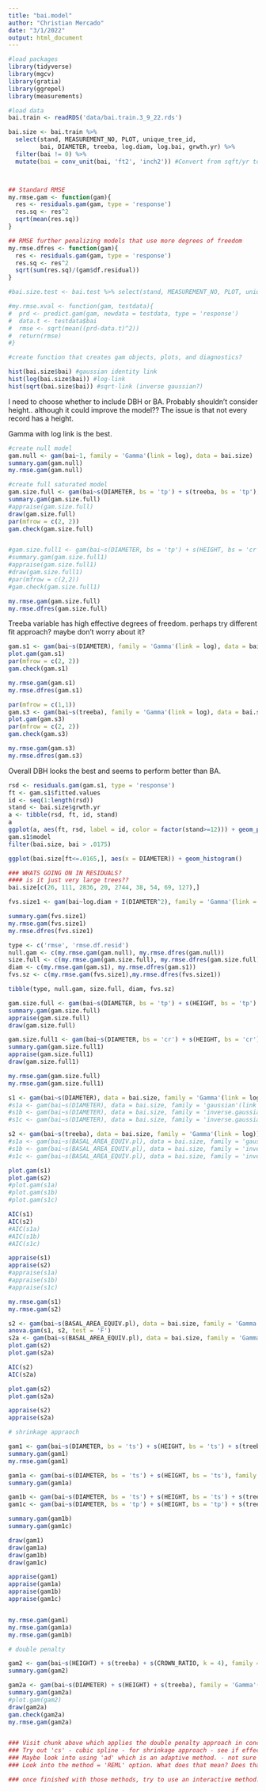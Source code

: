 ```yaml
---
title: "bai.model"
author: "Christian Mercado"
date: "3/1/2022"
output: html_document
---
```


```r

#load packages
library(tidyverse)
library(mgcv)
library(gratia)
library(ggrepel)
library(measurements)

#load data
bai.train <- readRDS('data/bai.train.3_9_22.rds')

bai.size <- bai.train %>% 
  select(stand, MEASUREMENT_NO, PLOT, unique_tree_id, 
         bai, DIAMETER, treeba, log.diam, log.bai, grwth.yr) %>% 
  filter(bai != 0) %>% 
  mutate(bai = conv_unit(bai, 'ft2', 'inch2')) #Convert from sqft/yr to sqinches/yr



## Standard RMSE
my.rmse.gam <- function(gam){
  res <- residuals.gam(gam, type = 'response')
  res.sq <- res^2
  sqrt(mean(res.sq))
}

## RMSE further penalizing models that use more degrees of freedom
my.rmse.dfres <- function(gam){
  res <- residuals.gam(gam, type = 'response')
  res.sq <- res^2
  sqrt(sum(res.sq)/(gam$df.residual))
}

#bai.size.test <- bai.test %>% select(stand, MEASUREMENT_NO, PLOT, unique_tree_id, bai, DIAMETER, HEIGHT, treeba, log.diam, log.bai) %>% filter(bai != 0)

#my.rmse.xval <- function(gam, testdata){
#  prd <- predict.gam(gam, newdata = testdata, type = 'response')
#  data.t <- testdata$bai
#  rmse <- sqrt(mean((prd-data.t)^2))
#  return(rmse)
#}

#create function that creates gam objects, plots, and diagnostics?


```


```r
hist(bai.size$bai) #gaussian identity link
hist(log(bai.size$bai)) #log-link
hist(sqrt(bai.size$bai)) #sqrt-link (inverse gaussian?)
```
I need to choose whether to include DBH or BA. Probably shouldn't consider height.. although it could improve the model?? The issue is that not every record has a height. 

Gamma with log link is the best.

```r
#create null model
gam.null <- gam(bai~1, family = 'Gamma'(link = log), data = bai.size)
summary.gam(gam.null)
my.rmse.gam(gam.null)

```

```r
#create full saturated model
gam.size.full <- gam(bai~s(DIAMETER, bs = 'tp') + s(treeba, bs = 'tp'), family = 'Gamma'(link = log), data = bai.size, na.action = 'na.omit')
summary.gam(gam.size.full)
#appraise(gam.size.full)
draw(gam.size.full)
par(mfrow = c(2, 2))
gam.check(gam.size.full)


#gam.size.full1 <- gam(bai~s(DIAMETER, bs = 'tp') + s(HEIGHT, bs = 'cr') + s(treeba, bs = 'tp'), family = 'Gamma'(link = log), data = bai.size, na.action = 'na.omit')
#summary.gam(gam.size.full1)
#appraise(gam.size.full1)
#draw(gam.size.full1)
#par(mfrow = c(2,2))
#gam.check(gam.size.full1)

my.rmse.gam(gam.size.full)
my.rmse.dfres(gam.size.full)

```
Treeba variable has high effective degrees of freedom. perhaps try different fit approach? maybe don't worry about it?


```r

gam.s1 <- gam(bai~s(DIAMETER), family = 'Gamma'(link = log), data = bai.size)
plot.gam(gam.s1)
par(mfrow = c(2, 2))
gam.check(gam.s1)

my.rmse.gam(gam.s1)
my.rmse.dfres(gam.s1)

par(mfrow = c(1,1))
gam.s3 <- gam(bai~s(treeba), family = 'Gamma'(link = log), data = bai.size)
plot.gam(gam.s3)
par(mfrow = c(2, 2))
gam.check(gam.s3)

my.rmse.gam(gam.s3)
my.rmse.dfres(gam.s3)

```

Overall DBH looks the best and seems to perform better than BA.

```r
rsd <- residuals.gam(gam.s1, type = 'response')
ft <- gam.s1$fitted.values
id <- seq(1:length(rsd))
stand <- bai.size$grwth.yr
a <- tibble(rsd, ft, id, stand)
a
ggplot(a, aes(ft, rsd, label = id, color = factor(stand>=12))) + geom_point(alpha = .2) + geom_label_repel()
gam.s1$model
filter(bai.size, bai > .0175)

ggplot(bai.size[ft<=.0165,], aes(x = DIAMETER)) + geom_histogram()

### WHATS GOING ON IN RESIDUALS?
#### is it just very large trees??
bai.size[c(26, 111, 2836, 20, 2744, 38, 54, 69, 127),]


```

```r

fvs.size1 <- gam(bai~log.diam + I(DIAMETER^2), family = 'Gamma'(link = log), data = bai.size)

summary.gam(fvs.size1)
my.rmse.gam(fvs.size1)
my.rmse.dfres(fvs.size1)

```

```r
type <- c('rmse', 'rmse.df.resid')
null.gam <- c(my.rmse.gam(gam.null), my.rmse.dfres(gam.null))
size.full <- c(my.rmse.gam(gam.size.full), my.rmse.dfres(gam.size.full))
diam <- c(my.rmse.gam(gam.s1), my.rmse.dfres(gam.s1))
fvs.sz <- c(my.rmse.gam(fvs.size1),my.rmse.dfres(fvs.size1))

tibble(type, null.gam, size.full, diam, fvs.sz)

```


```r
gam.size.full <- gam(bai~s(DIAMETER, bs = 'tp') + s(HEIGHT, bs = 'tp') + s(treeba, bs = 'tp'), family = 'Gamma'(link = log), data = bai.size, na.action = 'na.omit', method = 'REML')
summary.gam(gam.size.full)
appraise(gam.size.full)
draw(gam.size.full)

gam.size.full1 <- gam(bai~s(DIAMETER, bs = 'cr') + s(HEIGHT, bs = 'cr') + s(treeba, bs = 'cr'), family = 'Gamma'(link = log), data = bai.size, na.action = 'na.omit', method = 'REML')
summary.gam(gam.size.full1)
appraise(gam.size.full1)
draw(gam.size.full1)

my.rmse.gam(gam.size.full)
my.rmse.gam(gam.size.full1)
```



```r
s1 <- gam(bai~s(DIAMETER), data = bai.size, family = 'Gamma'(link = log))
#s1a <- gam(bai~s(DIAMETER), data = bai.size, family = 'gaussian'(link = log))
#s1b <- gam(bai~s(DIAMETER), data = bai.size, family = 'inverse.gaussian'(link = log))
#s1c <- gam(bai~s(DIAMETER), data = bai.size, family = 'inverse.gaussian'(link = 1/mu^2))

s2 <- gam(bai~s(treeba), data = bai.size, family = 'Gamma'(link = log))
#s1a <- gam(bai~s(BASAL_AREA_EQUIV.pl), data = bai.size, family = 'gaussian'(link = log))
#s1b <- gam(bai~s(BASAL_AREA_EQUIV.pl), data = bai.size, family = 'inverse.gaussian'(link = log))
#s1c <- gam(bai~s(BASAL_AREA_EQUIV.pl), data = bai.size, family = 'inverse.gaussian'(link = 1/mu^2))

plot.gam(s1)
plot.gam(s2)
#plot.gam(s1a)
#plot.gam(s1b)
#plot.gam(s1c)

AIC(s1)
AIC(s2)
#AIC(s1a)
#AIC(s1b)
#AIC(s1c)

appraise(s1)
appraise(s2)
#appraise(s1a)
#appraise(s1b)
#appraise(s1c)

my.rmse.gam(s1)
my.rmse.gam(s2)


```


```r
s2 <- gam(bai~s(BASAL_AREA_EQUIV.pl), data = bai.size, family = 'Gamma'(link = log))
anova.gam(s1, s2, test = 'F')
s2a <- gam(bai~s(BASAL_AREA_EQUIV.pl), data = bai.size, family = 'Gamma'(link = log))
plot.gam(s2)
plot.gam(s2a)

AIC(s2)
AIC(s2a)

plot.gam(s2)
plot.gam(s2a)

appraise(s2)
appraise(s2a)
```


```r


# shrinkage appraoch

gam1 <- gam(bai~s(DIAMETER, bs = 'ts') + s(HEIGHT, bs = 'ts') + s(treeba, bs = 'ts'), family = 'Gamma'(link = log), data = bai.size, na.action = 'na.omit')
summary.gam(gam1)
my.rmse.gam(gam1)

gam1a <- gam(bai~s(DIAMETER, bs = 'ts') + s(HEIGHT, bs = 'ts'), family = 'Gamma'(link = log), data = bai.size, na.action = 'na.omit')
summary.gam(gam1a)

gam1b <- gam(bai~s(DIAMETER, bs = 'ts') + s(HEIGHT, bs = 'ts') + s(treeba, bs = 'ts'), family = 'Gamma'(link = log), data = bai.size, na.action = 'na.omit')
gam1c <- gam(bai~s(DIAMETER, bs = 'tp') + s(HEIGHT, bs = 'tp') + s(treeba, bs = 'tp'), family = 'Gamma'(link = log), data = bai.size, na.action = 'na.omit')

summary.gam(gam1b)
summary.gam(gam1c)

draw(gam1)
draw(gam1a)
draw(gam1b)
draw(gam1c)

appraise(gam1)
appraise(gam1a)
appraise(gam1b)
appraise(gam1c)


my.rmse.gam(gam1)
my.rmse.gam(gam1a)
my.rmse.gam(gam1b)

```

```r
# double penalty

gam2 <- gam(bai~s(HEIGHT) + s(treeba) + s(CROWN_RATIO, k = 4), family = 'Gamma'(link = log), data = bai.size, na.action = 'na.omit', select = TRUE)
summary.gam(gam2)

gam2a <- gam(bai~s(DIAMETER) + s(HEIGHT) + s(treeba), family = 'Gamma'(link = log), data = bai.size, na.action = 'na.omit', select = TRUE)
summary.gam(gam2a)
#plot.gam(gam2)
draw(gam2a)
gam.check(gam2a)
my.rmse.gam(gam2a)


### Visit chunk above which applies the double penalty approach in concert with the shrinkage approach (see shrinkage above for example)
### Try out 'cs' - cubic spline - for shrinkage approach - see if effective degrees of freedom are modified in a favorable way. 
### Maybe look into using 'ad' which is an adaptive method. - not sure how this will work for either penalty approach
### Look into the method = 'REML' option. What does that mean? Does that change things favorable in either automatic approach. 

### once finished with those methods, try to use an interactive method. I will need to look into these. 
```

